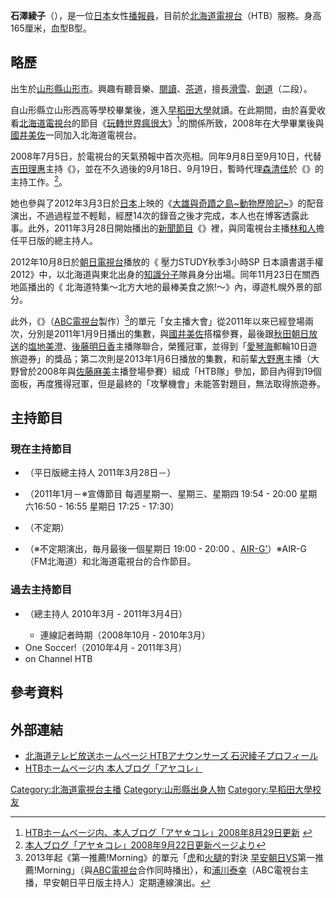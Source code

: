 {{Infobox announcer (日本)
|姓名=石澤綾子
|平假名={{lang|ja|いしざわ あやこ}}
|圖片= 
|File size= 
|圖片敘述= 
|本名= 
|暱稱=
|出身地={{JPN}}[[山形縣|山形縣]][[山形市|山形市]] 
|國籍={{JPN}} 
|出生日期={{birth date and age|1985|8|21}}
|逝世日期= 
|血型=[[B型|B]] 
|最終學歷=[[早稻田大學|早稻田大學]]第一文學部社會學專修
|所屬電視台=[[北海道電視台|北海道電視台]] 
|所屬事務所=
|部署= 
|職歷=
|活動期間=2008年迄今
|類型=情報、綜藝、新聞
|配偶=
|家族= 
|網站=[https://web.archive.org/web/20130524191152/http://www.htb.co.jp/announcers/profile/ishizawa.html  HTB] 
|現在演出節目=《{{link-ja|第一推薦!Morning|イチオシ!モーニング}}》<br />《{{link-ja|綾子這個!|アヤコレ!}}》
|過去演出節目=《{{link-ja|早安天氣HTB|おはよう天気HTB}}》<br />《on Channel HTB》<br />《One Soccer》
|其他= 
|備註= 
}}
{{Japanese|japanese=石沢 綾子|kana=いしざわ あやこ|romaji=Ishizawa Ayako}}
'''石澤綾子'''（{{bd|1985年|8月21日|catIdx=Ishizawa, Ayako}}），是一位[[日本|日本]]女性[[播報員|播報員]]，目前於[[北海道電視台|北海道電視台]]（HTB）服務。身高165厘米，血型B型。

== 略歷 ==
出生於[[山形縣|山形縣]][[山形市|山形市]]。興趣有聽音樂、[[閱讀|閱讀]]、[[茶道|茶道]]，擅長[[滑雪|滑雪]]、[[劍道|劍道]]（二段）。

自山形縣立山形西高等學校畢業後，進入[[早稻田大學|早稻田大學]]就讀。在此期間，由於喜愛收看[[北海道電視台|北海道電視台]]的節目《[[玩轉世界瘋很大|玩轉世界瘋很大]]》<ref>[http://www.digi6htb.jp/announcers/ishizawa/index.php?page=2 HTBホームページ内、本人ブログ「アヤ☆コレ」2008年8月29日更新] {{webarchive|url=https://web.archive.org/web/20090213232627/http://digi6htb.jp/announcers/ishizawa/index.php?page=2 |date=2009年2月13日 }}</ref>的關係所致，2008年在大學畢業後與[[國井美佐|國井美佐]]一同加入北海道電視台。

2008年7月5日，於電視台的天氣預報中首次亮相。同年9月8日至9月10日，代替[[吉田理惠|吉田理惠]]主持《{{link-ja|早安天氣HTB|おはよう天気HTB}}》，並在不久過後的9月18日、9月19日，暫時代理[[森清佳|森清佳]]於《{{link-ja|第一推薦!|イチオシ!}}》的主持工作。<ref>[http://www.digi6htb.jp/announcers/ishizawa/index.php?page=1 本人ブログ「アヤ☆コレ」2008年9月22日更新ページより]{{dead link|date=2018年1月 |bot=InternetArchiveBot |fix-attempted=yes }}</ref>。

她也參與了2012年3月3日於[[日本|日本]]上映的《[[大雄與奇蹟之島~動物歷險記~|大雄與奇蹟之島~動物歷險記~]]》的配音演出，不過過程並不輕鬆，經歷14次的錄音之後才完成，本人也在博客透露此事。此外，2011年3月28日開始播出的[[新聞節目|新聞節目]]《{{link-ja|第一推薦!Morning|イチオシ!モーニング}}》裡，與同電視台主播[[林和人|林和人]]擔任平日版的總主持人。

2012年10月8日於[[朝日電視台|朝日電視台]]播放的《{{link-ja|阿Q猜謎王|クイズプレゼンバラエティー Qさま!!}} 壓力STUDY秋季3小時SP 日本讀書選手權2012》中，以北海道與東北出身的[[知識分子|知識分子]]隊員身分出場。同年11月23日在關西地區播出的《{{link-ja|妹電車!|せのぶら!}} 北海道特集～北方大地的最棒美食之旅!～》內，導遊札幌外景的部分。

此外，《{{link-ja|面板猜謎25|パネルクイズ アタック25}}》（[[朝日放送|ABC電視台]]製作）<ref>2013年起《第一推薦!Morning》的單元「[[阪神虎|虎]]和[[北海道日本火腿鬥士|火腿]]的對決 [[早安朝日|早安朝日]]VS第一推薦!Morning」（與[[朝日放送|ABC電視台]]合作同時播出），和[[浦川泰幸|浦川泰幸]]（ABC電視台主播，早安朝日平日版主持人）定期連線演出。</ref>的單元「女主播大會」從2011年以來已經登場兩次，分別是2011年1月9日播出的集數，與[[國井美佐|國井美佐]]搭檔參賽，最後跟[[秋田朝日放送|秋田朝日放送]]的[[塩地美澄|塩地美澄]]、[[後藤明日香|後藤明日香]]主播隊聯合，榮獲冠軍，並得到「[[愛琴海|愛琴海]]郵輪10日遊旅遊券」的獎品；第二次則是2013年1月6日播放的集數，和前輩[[大野惠|大野惠]]主播（大野曾於2008年與[[佐藤麻美|佐藤麻美]]主播登場參賽）組成「HTB隊」參加，節目內得到19個面板，再度獲得冠軍，但是最終的「攻擊機會」未能答對題目，無法取得旅遊券。

== 主持節目 ==
=== 現在主持節目 ===
* {{link-ja|第一推薦!Morning|イチオシ!モーニング}}（平日版總主持人 2011年3月28日－）
* {{link-ja|綾子這個!|アヤコレ!}}（2011年1月－※宣傳節目 <!--實際上播放時間不定期--> 每週星期一、星期三、星期四 19:54 - 20:00 星期六16:50 - 16:55 星期日 17:25 - 17:30）
* {{link-ja|HTB News|HTBニュース}}（不定期）
* {{link-ja|廣播HTB|らぢおHTB}}（※不定期演出，毎月最後一個星期日 19:00 - 20:00 、[[FM北海道|AIR-G']]）※AIR-G（FM北海道）和北海道電視台的合作節目。

=== 過去主持節目 ===
* {{link-ja|早安天氣HTB|おはよう天気HTB}}（總主持人 2010年3月 - 2011年3月4日） 
** 連線記者時期（2008年10月 - 2010年3月）
* One Soccer!（2010年4月 - 2011年3月）
* on Channel HTB

== 參考資料 ==
{{reflist}}

== 外部連結 ==
*[https://web.archive.org/web/20130524191152/http://www.htb.co.jp/announcers/profile/ishizawa.html 北海道テレビ放送ホームページ HTBアナウンサーズ 石沢綾子プロフィール] {{ja icon}}
*[http://www.htb.co.jp/announcers/ishizawa/index.html HTBホームページ内 本人ブログ「アヤコレ」] {{Wayback|url=http://www.htb.co.jp/announcers/ishizawa/index.html |date=20131004081529 }} {{ja icon}}
{{北海道電視台主播}}

{{DEFAULTSORT:Ishizawa, Ayako}}
[[Category:北海道電視台主播|Category:北海道電視台主播]]
[[Category:山形縣出身人物|Category:山形縣出身人物]]
[[Category:早稻田大學校友|Category:早稻田大學校友]]